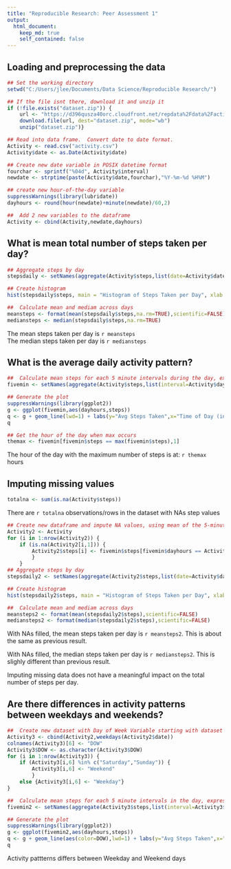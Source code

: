 ```yaml
---
title: "Reproducible Research: Peer Assessment 1"
output: 
  html_document:
    keep_md: true
    self_contained: false
---
```



## Loading and preprocessing the data
```r
## Set the working directory
setwd("C:/Users/jlee/Documents/Data Science/Reproducible Research/")

## If the file isnt there, download it and unzip it
if (!file.exists("dataset.zip")) {
    url <- "https://d396qusza40orc.cloudfront.net/repdata%2Fdata%2Factivity.zip"
    download.file(url, dest="dataset.zip", mode="wb")
    unzip("dataset.zip")}

## Read into data frame.  Convert date to date format.
Activity <- read.csv("activity.csv")
Activity$date <- as.Date(Activity$date)

## Create new date variable in POSIX datetime format
fourchar <- sprintf("%04d", Activity$interval)
newdate <- strptime(paste(Activity$date,fourchar),"%Y-%m-%d %H%M")

## create new hour-of-the-day variable 
suppressWarnings(library(lubridate))
dayhours <- round(hour(newdate)+minute(newdate)/60,2)

##  Add 2 new variables to the dataframe
Activity <- cbind(Activity,newdate,dayhours)

```


## What is mean total number of steps taken per day?
```r
## Aggregate steps by day
stepsdaily <- setNames(aggregate(Activity$steps,list(date=Activity$date),sum),c("date","steps"))

## Create histogram
hist(stepsdaily$steps, main = "Histogram of Steps Taken per Day", xlab = "")

##  Calculate mean and mediam across days
meansteps <- format(mean(stepsdaily$steps,na.rm=TRUE),scientific=FALSE)
mediansteps <- median(stepsdaily$steps,na.rm=TRUE)

```
The mean steps taken per day is `r meansteps`    
The median steps taken per day is `r mediansteps`


## What is the average daily activity pattern?
```r
##  Calculate mean steps for each 5 minute intervals during the day, expressed in hours of the day
fivemin <- setNames(aggregate(Activity$steps,list(interval=Activity$dayhours),mean,na.rm=TRUE),c("dayhours","steps"))

## Generate the plot
suppressWarnings(library(ggplot2))
g <- ggplot(fivemin,aes(dayhours,steps))
q <- g + geom_line(lwd=1) + labs(y="Avg Steps Taken",x="Time of Day (in Hours)",title="Daily Activity Pattern")
q

## Get the hour of the day when max occurs
themax <- fivemin[fivemin$steps == max(fivemin$steps),1]

```

The hour of the day with the maximum number of steps is at: `r themax` hours


## Imputing missing values
```r
totalna <- sum(is.na(Activity$steps))

```

There are `r totalna` observations/rows in the dataset with NAs step values

```r

## Create new dataframe and impute NA values, using mean of the 5-minute interval
Activity2 <- Activity
for (i in 1:nrow(Activity2)) {
    if (is.na(Activity2[i,1])) { 
        Activity2$steps[i] <- fivemin$steps[fivemin$dayhours == Activity2[i,5]]
        }
    }
## Aggregate steps by day
stepsdaily2 <- setNames(aggregate(Activity2$steps,list(date=Activity$date),sum),c("date","steps"))

## Create histogram
hist(stepsdaily2$steps, main = "Histogram of Steps Taken per Day", xlab = "")

##  Calculate mean and mediam across days
meansteps2 <- format(mean(stepsdaily2$steps),scientific=FALSE)
mediansteps2 <- format(median(stepsdaily2$steps),scientific=FALSE)

```

With NAs filled, the mean steps taken per day is `r meansteps2`.  This is about the same as previous result.  

With NAs filled, the median steps taken per day is `r mediansteps2`.  This is slighly different than previous result.  

Imputing missing data does not have a meaningful impact on the total number of steps per day.  



## Are there differences in activity patterns between weekdays and weekends?
```r
##  Create new dataset with Day of Week Variable starting with dataset with imputed values for NA steps
Activity3 <- cbind(Activity2,weekdays(Activity2$date))
colnames(Activity3)[6] <- "DOW"
Activity3$DOW <- as.character(Activity3$DOW)
for (i in 1:nrow(Activity3)) {
    if (Activity3[i,6] %in% c("Saturday","Sunday")) { 
        Activity3[i,6] <- "Weekend"
        }
    else {Activity3[i,6] <- "Weekday"}
}

##  Calculate mean steps for each 5 minute intervals in the day, expressed in hours of the day
fivemin2 <- setNames(aggregate(Activity3$steps,list(interval=Activity3$dayhours,dow=Activity3$DOW),mean),c("dayhours","DOW","steps"))

## Generate the plot
suppressWarnings(library(ggplot2))
g <- ggplot(fivemin2,aes(dayhours,steps))
q <- g + geom_line(aes(color=DOW),lwd=1) + labs(y="Avg Steps Taken",x="Time of Day (in Hours)",title="Daily Activity Pattern\n(Weekday vs Weekend)") + facet_grid(DOW ~.)
q

```

Activity pattterns differs between Weekday and Weekend days  
